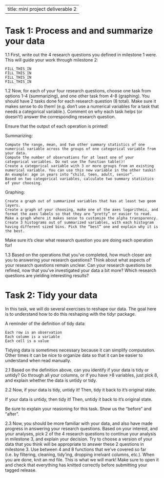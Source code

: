 -- 
title: mini project deliverable 2
--
# Task 1: Process and and summarize your data #

1.1 First, write out the 4 research questions you defined in milestone 1 were. This will guide your work through milestone 2:

    FILL_THIS_IN
    FILL_THIS_IN
    FILL_THIS_IN
    FILL_THIS_IN
    
1.2 Now, for each of your four research questions, choose one task from options 1-4 (summarizing), and one other task from 4-8 (graphing). 
You should have 2 tasks done for each research question (8 total). 
Make sure it makes sense to do them! (e.g. don’t use a numerical variables for a task that needs a categorical variable.). 
Comment on why each task helps (or doesn’t!) answer the corresponding research question.

Ensure that the output of each operation is printed!

  Summarizing:

    Compute the range, mean, and two other summary statistics of one numerical variable across the groups of one categorical variable from your data.
    Compute the number of observations for at least one of your categorical variables. Do not use the function table()!
    Create a categorical variable with 3 or more groups from an existing numerical variable. You can use this new variable in the other tasks! An example: age in years into “child, teen, adult, senior”.
    Based on two categorical variables, calculate two summary statistics of your choosing.

  Graphing:

    Create a graph out of summarized variables that has at least two geom layers.
    Create a graph of your choosing, make one of the axes logarithmic, and format the axes labels so that they are “pretty” or easier to read.
    Make a graph where it makes sense to customize the alpha transparency.
    Create 3 histograms out of summarized variables, with each histogram having different sized bins. Pick the “best” one and explain why it is the best.

  Make sure it’s clear what research question you are doing each operation for!
  
1.3 Based on the operations that you’ve completed, how much closer are you to answering your research questions? 
Think about what aspects of your research questions remain unclear. Can your research questions be refined, now that you’ve investigated your data a bit more? 
Which research questions are yielding interesting results?

# Task 2: Tidy your data # 
In this task, we will do several exercises to reshape our data. The goal here is to understand how to do this reshaping with the tidyr package.

A reminder of the definition of tidy data:

    Each row is an observation
    Each column is a variable
    Each cell is a value

Tidying data is sometimes necessary because it can simplify computation. Other times it can be nice to organize data so that it can be easier to understand when read manually.

2.1 Based on the definition above, can you identify if your data is tidy or untidy? 
Go through all your columns, or if you have >8 variables, just pick 8, and explain whether the data is untidy or tidy.

2.2 Now, if your data is tidy, untidy it! Then, tidy it back to it’s original state.

If your data is untidy, then tidy it! Then, untidy it back to it’s original state.

Be sure to explain your reasoning for this task. Show us the “before” and “after”.

2.3 Now, you should be more familiar with your data, and also have made progress in answering your research questions. 
Based on your interest, and your analyses, pick 2 of the 4 research questions to continue your analysis in milestone 3, and explain your decision.
Try to choose a version of your data that you think will be appropriate to answer these 2 questions in milestone 3. 
Use between 4 and 8 functions that we’ve covered so far (i.e. by filtering, cleaning, tidy’ing, dropping irrelvant columns, etc.).
When you are done, knit an md file. This is what we will mark! Make sure to open it and check that everything has knitted correctly before submitting your tagged release.
